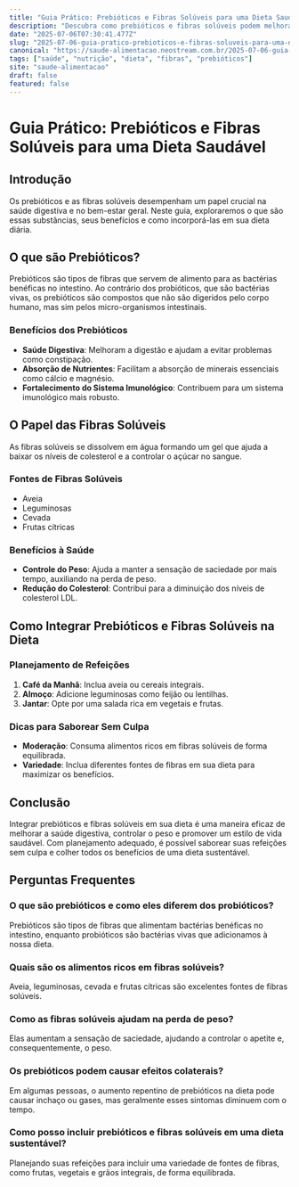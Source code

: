 ```yaml
---
title: "Guia Prático: Prebióticos e Fibras Solúveis para uma Dieta Saudável"
description: "Descubra como prebióticos e fibras solúveis podem melhorar sua saúde digestiva e integrar-se a uma dieta sustentável. Aprenda a saborear sem culpa."
date: "2025-07-06T07:30:41.477Z"
slug: "2025-07-06-guia-pratico-prebioticos-e-fibras-soluveis-para-uma-dieta-saudavel"
canonical: "https://saude-alimentacao.neostream.com.br/2025-07-06-guia-pratico-prebioticos-e-fibras-soluveis-para-uma-dieta-saudavel"
tags: ["saúde", "nutrição", "dieta", "fibras", "prebióticos"]
site: "saude-alimentacao"
draft: false
featured: false
---
```


# Guia Prático: Prebióticos e Fibras Solúveis para uma Dieta Saudável

## Introdução

Os prebióticos e as fibras solúveis desempenham um papel crucial na saúde digestiva e no bem-estar geral. Neste guia, exploraremos o que são essas substâncias, seus benefícios e como incorporá-las em sua dieta diária.

## O que são Prebióticos?

Prebióticos são tipos de fibras que servem de alimento para as bactérias benéficas no intestino. Ao contrário dos probióticos, que são bactérias vivas, os prebióticos são compostos que não são digeridos pelo corpo humano, mas sim pelos micro-organismos intestinais.

### Benefícios dos Prebióticos

- **Saúde Digestiva**: Melhoram a digestão e ajudam a evitar problemas como constipação.
- **Absorção de Nutrientes**: Facilitam a absorção de minerais essenciais como cálcio e magnésio.
- **Fortalecimento do Sistema Imunológico**: Contribuem para um sistema imunológico mais robusto.

## O Papel das Fibras Solúveis

As fibras solúveis se dissolvem em água formando um gel que ajuda a baixar os níveis de colesterol e a controlar o açúcar no sangue.

### Fontes de Fibras Solúveis

- Aveia
- Leguminosas
- Cevada
- Frutas cítricas

### Benefícios à Saúde

- **Controle do Peso**: Ajuda a manter a sensação de saciedade por mais tempo, auxiliando na perda de peso.
- **Redução do Colesterol**: Contribui para a diminuição dos níveis de colesterol LDL.

## Como Integrar Prebióticos e Fibras Solúveis na Dieta

### Planejamento de Refeições

1. **Café da Manhã**: Inclua aveia ou cereais integrais.
2. **Almoço**: Adicione leguminosas como feijão ou lentilhas.
3. **Jantar**: Opte por uma salada rica em vegetais e frutas.

### Dicas para Saborear Sem Culpa

- **Moderação**: Consuma alimentos ricos em fibras solúveis de forma equilibrada.
- **Variedade**: Inclua diferentes fontes de fibras em sua dieta para maximizar os benefícios.

## Conclusão

Integrar prebióticos e fibras solúveis em sua dieta é uma maneira eficaz de melhorar a saúde digestiva, controlar o peso e promover um estilo de vida saudável. Com planejamento adequado, é possível saborear suas refeições sem culpa e colher todos os benefícios de uma dieta sustentável.

## Perguntas Frequentes

### O que são prebióticos e como eles diferem dos probióticos?

Prebióticos são tipos de fibras que alimentam bactérias benéficas no intestino, enquanto probióticos são bactérias vivas que adicionamos à nossa dieta.

### Quais são os alimentos ricos em fibras solúveis?

Aveia, leguminosas, cevada e frutas cítricas são excelentes fontes de fibras solúveis.

### Como as fibras solúveis ajudam na perda de peso?

Elas aumentam a sensação de saciedade, ajudando a controlar o apetite e, consequentemente, o peso.

### Os prebióticos podem causar efeitos colaterais?

Em algumas pessoas, o aumento repentino de prebióticos na dieta pode causar inchaço ou gases, mas geralmente esses sintomas diminuem com o tempo.

### Como posso incluir prebióticos e fibras solúveis em uma dieta sustentável?

Planejando suas refeições para incluir uma variedade de fontes de fibras, como frutas, vegetais e grãos integrais, de forma equilibrada.